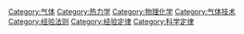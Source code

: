 {{Commonscat|Gas laws}}

[[Category:气体|Category:气体]]
[[Category:热力学|Category:热力学]]
[[Category:物理化学|Category:物理化学]]
[[Category:气体技术|Category:气体技术]]
[[Category:经验法则|Category:经验法则]]
[[Category:经验定律|Category:经验定律]]
[[Category:科学定律|Category:科学定律]]